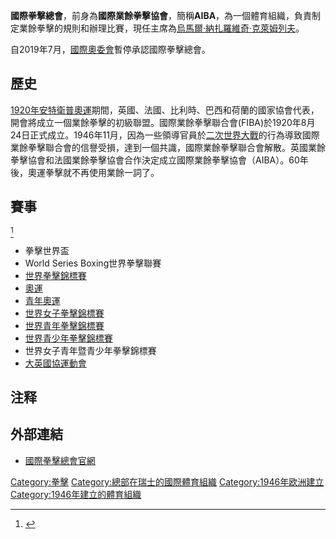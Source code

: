 {{Infobox organization
|name         = International Boxing Association<br />''{{lang|fr|Association Internationale de Boxe Amateur}}''
|bgcolor      = <!-- header background color -->
|fgcolor      = <!-- header text color -->
|image        = 國際拳擊總會logo.JPG
|image_border = 
|size         = 200px
|alt          = <!-- alt text; see [[WP:ALT|WP:ALT]] -->
|caption      = 
|map          = <!-- optional -->
|msize        = <!-- map size, optional, default 200px -->
|malt         = <!-- map alt text -->
|mcaption     = <!-- optional -->
|abbreviation = AIBA
|motto        = 
|formation    = 1946
|extinction   = <!-- date of extinction, optional -->
|type         = 運動總會
|status       = <!-- ad hoc, treaty, foundation, etc -->
|purpose      = <!-- focus as e.g. humanitarian, peacekeeping, etc -->
|headquarter = [[瑞士|瑞士]][[洛桑|洛桑]]
|location     = 
|coords       = <!-- Coordinates of location using a coordinates template -->
|region_served = 全世界
|membership   = 
|language     = <!-- official languages -->
|leader_title = 會長
|leader_name  = [[烏馬爾·納扎羅維奇·克萊姆列夫|烏馬爾·納扎羅維奇·克萊姆列夫]]
|main_organ   = Congress
|parent_organization = <!-- if one -->
|affiliations = 
|num_staff    = 
|num_volunteers =
|budget       = 
|website      = {{URL|http://www.aiba.org/}}
|remarks      =
}}
'''國際拳擊總會'''，前身為'''國際業餘拳擊協會'''，簡稱'''AIBA'''，為一個體育組織，負責制定業餘拳擊的規則和辦理比賽，現任主席為[[烏馬爾·納扎羅維奇·克萊姆列夫|烏馬爾·納扎羅維奇·克萊姆列夫]]。

自2019年7月，[[國際奧委會|國際奧委會]]暫停承認國際拳擊總會。

==歷史==
[[1920年夏季奧林匹克運動會|1920年安特衛普奧運]]期間，英國、法國、比利時、巴西和荷蘭的國家協會代表，開會將成立一個業餘拳擊的初級聯盟。國際業餘拳擊聯合會(FIBA)於1920年8月24日正式成立。1946年11月，因為一些領導官員於[[二次世界大戰|二次世界大戰]]的行為導致國際業餘拳擊聯合會的信譽受損，達到一個共識，國際業餘拳擊聯合會解散。英國業餘拳擊協會和法國業餘拳擊協會合作決定成立國際業餘拳擊協會（AIBA）。60年後，奧運拳擊就不再使用業餘一詞了。

== 賽事 ==
<ref>{{cite web|title=AIBA Competitions|url=http://www.aiba.org/default.aspx?pId=4683#|website=Aiba.org|publisher=AIBA International Boxing Commission|accessdate=15 December 2014|archive-date=2015-03-15|archive-url=https://web.archive.org/web/20150315012414/http://aiba.org/default.aspx?pId=4683|dead-url=no}}</ref>
* 拳擊世界盃
* World Series Boxing世界拳擊聯賽
* [[世界拳擊錦標賽|世界拳擊錦標賽]]
* [[奧運|奧運]]
* [[青年奧運|青年奧運]]
* [[世界女子拳擊錦標賽|世界女子拳擊錦標賽]]
* [[世界青年拳擊錦標賽|世界青年拳擊錦標賽]]
* [[世界青少年拳擊錦標賽|世界青少年拳擊錦標賽]]
* 世界女子青年暨青少年拳擊錦標賽
* [[大英國協運動會|大英國協運動會]]

== 注释 ==

{{Reflist|25e,}}

==外部連結==
*[https://web.archive.org/web/20130729220205/http://www.aiba.org/ 國際拳擊總會官網]
{{國際運動總會}}
[[Category:拳擊|Category:拳擊]]
[[Category:總部在瑞士的國際體育組織|Category:總部在瑞士的國際體育組織]]
[[Category:1946年欧洲建立|Category:1946年欧洲建立]]
[[Category:1946年建立的體育組織|Category:1946年建立的體育組織]]